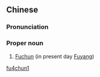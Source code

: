 ==Chinese==
{{zh-forms}}

===Pronunciation===
{{zh-pron
|m=Fùchūn
|cat=pn
}}

===Proper noun===
{{zh-proper noun}}

# {{lb|zh|archaic}} [[w:Fuyang, Zhejiang|Fuchun]] (in present day [[w:Fuyang, Zhejiang|Fuyang]])

[[Category:Mandarin archaic terms|fu4chun1]]